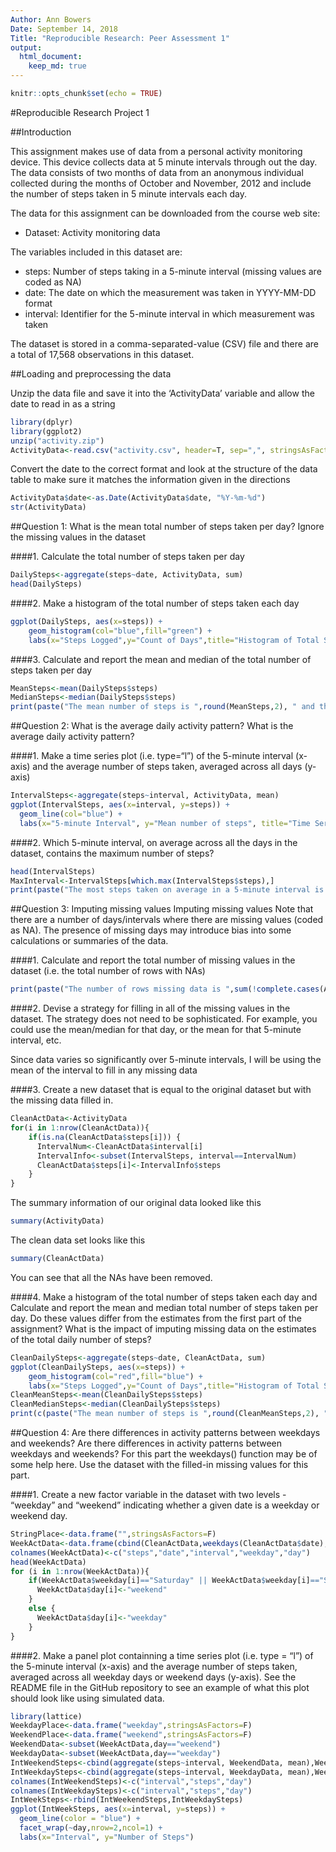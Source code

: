 ```yaml
---
Author: Ann Bowers
Date: September 14, 2018
Title: "Reproducible Research: Peer Assessment 1"
output:
  html_document:
    keep_md: true
---
```


```r
knitr::opts_chunk$set(echo = TRUE)
```

#Reproducible Research Project 1

##Introduction

This assignment makes use of data from a personal activity monitoring device. This device collects data at 5 minute intervals through out the day. The data consists of two months of data from an anonymous individual collected during the months of October and November, 2012 and include the number of steps taken in 5 minute intervals each day.

The data for this assignment can be downloaded from the course web site:

- Dataset: Activity monitoring data

The variables included in this dataset are:

- steps: Number of steps taking in a 5-minute interval (missing values are coded as NA)
- date: The date on which the measurement was taken in YYYY-MM-DD format
- interval: Identifier for the 5-minute interval in which measurement was taken

The dataset is stored in a comma-separated-value (CSV) file and there are a total of 17,568 observations in this dataset.

##Loading and preprocessing the data

Unzip the data file and save it into the 'ActivityData' variable and allow the date to read in as a string

```r

library(dplyr)
library(ggplot2)
unzip("activity.zip")
ActivityData<-read.csv("activity.csv", header=T, sep=",", stringsAsFactors=F)
```

Convert the date to the correct format and look at the structure of the data table to make sure it matches the information given in the directions

```r
ActivityData$date<-as.Date(ActivityData$date, "%Y-%m-%d")
str(ActivityData)
```

##Question 1: What is the mean total number of steps taken per day?
Ignore the missing values in the dataset
  
####1. Calculate the total number of steps taken per day

```r
DailySteps<-aggregate(steps~date, ActivityData, sum)
head(DailySteps)
```

####2. Make a histogram of the total number of steps taken each day

```r
ggplot(DailySteps, aes(x=steps)) +
    geom_histogram(col="blue",fill="green") +
    labs(x="Steps Logged",y="Count of Days",title="Histogram of Total Steps Taken Each Day")
```

####3. Calculate and report the mean and median of the total number of steps taken per day

```r
MeanSteps<-mean(DailySteps$steps)
MedianSteps<-median(DailySteps$steps)
print(paste("The mean number of steps is ",round(MeanSteps,2), " and the median number of steps is ",MedianSteps,".",sep=""), quote=F)
```

##Question 2: What is the average daily activity pattern?
What is the average daily activity pattern?

####1. Make a time series plot (i.e. type="l") of the 5-minute interval (x-axis) and the average number of steps taken, averaged across all days (y-axis)

```r
IntervalSteps<-aggregate(steps~interval, ActivityData, mean)
ggplot(IntervalSteps, aes(x=interval, y=steps)) +
  geom_line(col="blue") +
  labs(x="5-minute Interval", y="Mean number of steps", title="Time Series of Average Steps Taken")
```

####2. Which 5-minute interval, on average across all the days in the dataset, contains the maximum number of steps?

```r
head(IntervalSteps)
MaxInterval<-IntervalSteps[which.max(IntervalSteps$steps),]
print(paste("The most steps taken on average in a 5-minute interval is ", round(MaxInterval$steps,2), " and this occurs in interval number ", MaxInterval$interval,".", sep=""), quote=F, width=25)
```

##Question 3: Imputing missing values
Imputing missing values
Note that there are a number of days/intervals where there are missing values (coded as NA). The presence of missing days may introduce bias into some calculations or summaries of the data.

####1. Calculate and report the total number of missing values in the dataset (i.e. the total number of rows with NAs)
```r
print(paste("The number of rows missing data is ",sum(!complete.cases(ActivityData)),".",sep=""),quote=F)
```

####2. Devise a strategy for filling in all of the missing values in the dataset. The strategy does not need to be sophisticated. For example, you could use the mean/median for that day, or the mean for that 5-minute interval, etc.

  Since data varies so significantly over 5-minute intervals, I will be using the mean of the interval to fill in any   missing data
  
####3. Create a new dataset that is equal to the original dataset but with the missing data filled in.

```r
CleanActData<-ActivityData
for(i in 1:nrow(CleanActData)){
    if(is.na(CleanActData$steps[i])) {
      IntervalNum<-CleanActData$interval[i]
      IntervalInfo<-subset(IntervalSteps, interval==IntervalNum)
      CleanActData$steps[i]<-IntervalInfo$steps
    }
}
```
The summary information of our original data looked like this

```r
summary(ActivityData)
```

The clean data set looks like this

```r
summary(CleanActData)
```

You can see that all the NAs have been removed.  

####4. Make a histogram of the total number of steps taken each day and Calculate and report the mean and median total number of steps taken per day. Do these values differ from the estimates from the first part of the assignment? What is the impact of imputing missing data on the estimates of the total daily number of steps?

```r
CleanDailySteps<-aggregate(steps~date, CleanActData, sum)
ggplot(CleanDailySteps, aes(x=steps)) +
    geom_histogram(col="red",fill="blue") +
    labs(x="Steps Logged",y="Count of Days",title="Histogram of Total Steps Taken Each Day")
CleanMeanSteps<-mean(CleanDailySteps$steps)
CleanMedianSteps<-median(CleanDailySteps$steps)
print(c(paste("The mean number of steps is ",round(CleanMeanSteps,2), " and the median number of steps is ",round(CleanMedianSteps,2),".",sep=""), paste("This mean is ", round(CleanMeanSteps - MeanSteps,2)," higher than the original and the median is ",round(CleanMedianSteps - MedianSteps,2), " higher than the original.",sep=""),paste("The total impact of imputing missing data was an additional ",round(sum(CleanActData$steps) - sum(ActivityData$steps,na.rm=T),2)," steps.",sep="")), quote=F) 
```

##Question 4: Are there differences in activity patterns between weekdays and weekends?
Are there differences in activity patterns between weekdays and weekends?
For this part the weekdays() function may be of some help here. Use the dataset with the filled-in missing values for this part.

####1. Create a new factor variable in the dataset with two levels - "weekday" and "weekend" indicating whether a given date is a weekday or weekend day.

```r
StringPlace<-data.frame("",stringsAsFactors=F)
WeekActData<-data.frame(cbind(CleanActData,weekdays(CleanActData$date),StringPlace),stringsAsFactors = F)
colnames(WeekActData)<-c("steps","date","interval","weekday","day")
head(WeekActData)
for (i in 1:nrow(WeekActData)){
    if(WeekActData$weekday[i]=="Saturday" || WeekActData$weekday[i]=="Sunday") {
      WeekActData$day[i]<-"weekend"
    }
    else {
      WeekActData$day[i]<-"weekday"
    }
}
```

####2. Make a panel plot containning a time series plot (i.e. type = "l") of the 5-minute interval (x-axis) and the average number of steps taken, averaged across all weekday days or weekend days (y-axis).  See the README file in the GitHub repository to see an example of what this plot should look like using simulated data.
```r
library(lattice)
WeekdayPlace<-data.frame("weekday",stringsAsFactors=F)
WeekendPlace<-data.frame("weekend",stringsAsFactors=F)
WeekendData<-subset(WeekActData,day=="weekend")
WeekdayData<-subset(WeekActData,day=="weekday")
IntWeekendSteps<-cbind(aggregate(steps~interval, WeekendData, mean),WeekendPlace)
IntWeekdaySteps<-cbind(aggregate(steps~interval, WeekdayData, mean),WeekdayPlace)
colnames(IntWeekendSteps)<-c("interval","steps","day")
colnames(IntWeekdaySteps)<-c("interval","steps","day")
IntWeekSteps<-rbind(IntWeekendSteps,IntWeekdaySteps)
ggplot(IntWeekSteps, aes(x=interval, y=steps)) +
  geom_line(color = "blue") +
  facet_wrap(~day,nrow=2,ncol=1) +
  labs(x="Interval", y="Number of Steps")
```
